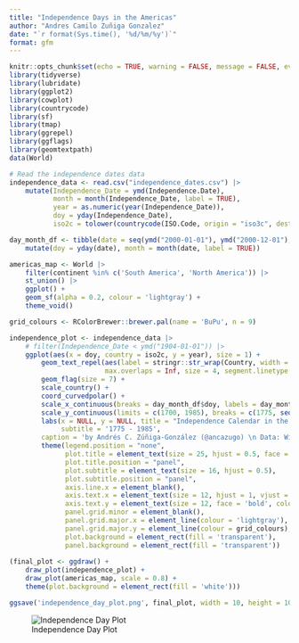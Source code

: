 ```yaml
---
title: "Independence Days in the Americas"
author: "Andres Camilo Zuñiga Gonzalez"
date: "`r format(Sys.time(), '%d/%m/%y')`"
format: gfm
---
```


```r
knitr::opts_chunk$set(echo = TRUE, warning = FALSE, message = FALSE, eval = FALSE)
library(tidyverse)
library(lubridate)
library(ggplot2)
library(cowplot)
library(countrycode)
library(sf)
library(tmap)
library(ggrepel)
library(ggflags)
library(geomtextpath)
data(World)
```

```r
# Read the independence dates data
independence_data <- read.csv("independence_dates.csv") |>
    mutate(Independence_Date = ymd(Independence.Date), 
           month = month(Independence_Date, label = TRUE),
           year = as.numeric(year(Independence_Date)),
           doy = yday(Independence_Date),
           iso2c = tolower(countrycode(ISO.Code, origin = "iso3c", destination = "iso2c")))

day_month_df <- tibble(date = seq(ymd("2000-01-01"), ymd("2000-12-01"), by = "month")) |>
    mutate(doy = yday(date), month = month(date, label = TRUE))
```

```r
americas_map <- World |> 
    filter(continent %in% c('South America', 'North America')) |> 
    st_union() |>
    ggplot() + 
    geom_sf(alpha = 0.2, colour = 'lightgray') + 
    theme_void()

grid_colours <- RColorBrewer::brewer.pal(name = 'BuPu', n = 9)

independence_plot <- independence_data |>
    # filter(Independence_Date < ymd("1904-01-01")) |>
    ggplot(aes(x = doy, country = iso2c, y = year), size = 1) +
        geom_text_repel(aes(label = stringr::str_wrap(Country, width = 12)), box.padding = 1, 
                        max.overlaps = Inf, size = 4, segment.linetype = 'dotted', segment.curvature = 0.5, segment.angle = 45, segment.ncp = 1) +
        geom_flag(size = 7) +
        scale_country() +
        coord_curvedpolar() +
        scale_x_continuous(breaks = day_month_df$doy, labels = day_month_df$month, limits = c(1, 365)) +
        scale_y_continuous(limits = c(1700, 1985), breaks = c(1775, seq(1800, 1975, by = 25))) +
        labs(x = NULL, y = NULL, title = "Independence Calendar in the Americas",
             subtitle = '1775 - 1985',
        caption = 'by Andrés C. Zúñiga-González (@ancazugo) \n Data: Wikipedia') +
        theme(legend.position = "none", 
              plot.title = element_text(size = 25, hjust = 0.5, face = 'bold'),
              plot.title.position = "panel",
              plot.subtitle = element_text(size = 16, hjust = 0.5),
              plot.subtitle.position = "panel",
              axis.line.x = element_blank(),
              axis.text.x = element_text(size = 12, hjust = 1, vjust = -.5, face = 'bold'),
              axis.text.y = element_text(size = 12, face = 'bold', colour = grid_colours),
              panel.grid.minor = element_blank(), 
              panel.grid.major.x = element_line(colour = 'lightgray'),
              panel.grid.major.y = element_line(colour = grid_colours),
              plot.background = element_rect(fill = 'transparent'),
              panel.background = element_rect(fill = 'transparent'))
   
(final_plot <- ggdraw() +
    draw_plot(independence_plot) +
    draw_plot(americas_map, scale = 0.8) +
    theme(plot.background = element_rect(fill = 'white')))

ggsave('independence_day_plot.png', final_plot, width = 10, height = 10)
```

![Independence Day Plot](independence_day_plot.png)